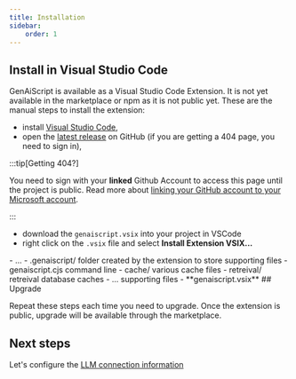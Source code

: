 ```yaml
---
title: Installation
sidebar:
    order: 1
---
```


## Install in Visual Studio Code

GenAiScript is available as a Visual Studio Code Extension. It is not yet available in the marketplace or npm as it is not public yet. These are the manual steps to install the extension:

-   install [Visual Studio Code](https://code.visualstudio.com/Download),
-   open the [latest release](https://github.com/microsoft/genaiscript/releases/latest/) on GitHub (if you are getting a 404 page, you need to sign in),

:::tip[Getting 404?]

You need to sign with your **linked** Github Account to access this page until the project is public.
Read more about [linking your GitHub account to your Microsoft account](https://docs.opensource.microsoft.com/github/opensource/accounts/linking/).

:::

-   download the `genaiscript.vsix` into your project in VSCode
-   right click on the `.vsix` file and select **Install Extension VSIX...**

<FileTree>
-  ...
-  .genaiscript/ folder created by the extension to store supporting files
    -  genaiscript.cjs command line
    -  cache/ various cache files
    -  retreival/ retreival database caches
    -  ... supporting files
-   **genaiscript.vsix**

</FileTree>
## Upgrade

Repeat these steps each time you need to upgrade. Once the extension is public, upgrade
will be available through the marketplace.

## Next steps

Let's configure the [LLM connection information](/genaiscript/getting-started/configuration)